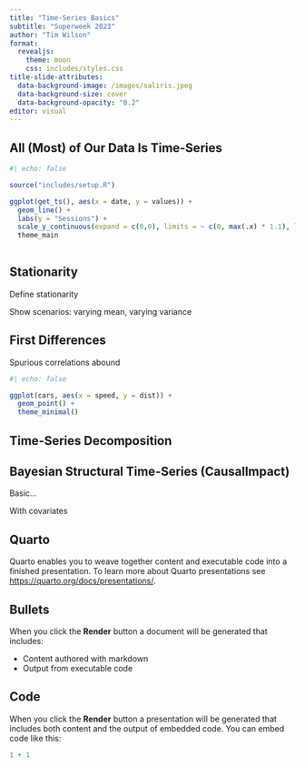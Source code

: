 ```yaml
---
title: "Time-Series Basics"
subtitle: "Superweek 2023"
author: "Tim Wilson"
format:
  revealjs: 
    theme: moon
    css: includes/styles.css
title-slide-attributes:
  data-background-image: /images/saliris.jpeg
  data-background-size: cover
  data-background-opacity: "0.2"
editor: visual
---
```


## All (Most) of Our Data Is Time-Series

```r
#| echo: false

source("includes/setup.R")

ggplot(get_ts(), aes(x = date, y = values)) +
  geom_line() +
  labs(y = "Sessions") +
  scale_y_continuous(expand = c(0,0), limits = ~ c(0, max(.x) * 1.1), label = comma) +
  theme_main
  

```

## Stationarity

Define stationarity

Show scenarios: varying mean, varying variance

## First Differences

Spurious correlations abound

```r
#| echo: false

ggplot(cars, aes(x = speed, y = dist)) +
  geom_point() +
  theme_minimal()


```

## Time-Series Decomposition

## Bayesian Structural Time-Series (CausalImpact)

Basic...

With covariates

## Quarto

Quarto enables you to weave together content and executable code into a finished presentation. To learn more about Quarto presentations see <https://quarto.org/docs/presentations/>.

## Bullets

When you click the **Render** button a document will be generated that includes:

-   Content authored with markdown
-   Output from executable code

## Code

When you click the **Render** button a presentation will be generated that includes both content and the output of embedded code. You can embed code like this:

```r
1 + 1
```
